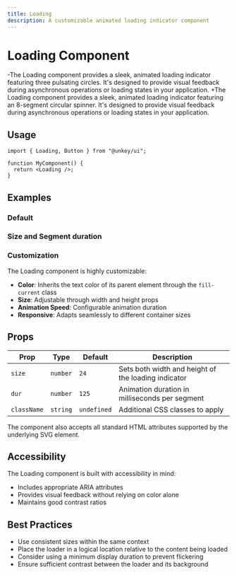 ```yaml
---
title: Loading
description: A customizable animated loading indicator component
---
```


# Loading Component

-The Loading component provides a sleek, animated loading indicator featuring three pulsating circles. It's designed to provide visual feedback during asynchronous operations or loading states in your application.
+The Loading component provides a sleek, animated loading indicator featuring an 8-segment circular spinner. It's designed to provide visual feedback during asynchronous operations or loading states in your application.

## Usage

```tsx
import { Loading, Button } from "@unkey/ui";

function MyComponent() {
  return <Loading />;
}
```

## Examples

### Default

<LoadingExample />

### Size and Segment duration

<CustomSizeAndDuration />

### Customization

The Loading component is highly customizable:

- **Color**: Inherits the text color of its parent element through the `fill-current` class
- **Size**: Adjustable through width and height props
- **Animation Speed**: Configurable animation duration
- **Responsive**: Adapts seamlessly to different container sizes

## Props

| Prop | Type | Default | Description |
|------|------|---------|-------------|
| `size` | `number` | `24` | Sets both width and height of the loading indicator |
| `dur` | `number` | `125` | Animation duration in milliseconds per segment |
| `className` | `string` | `undefined` | Additional CSS classes to apply |

The component also accepts all standard HTML attributes supported by the underlying SVG element.

## Accessibility

The Loading component is built with accessibility in mind:
- Includes appropriate ARIA attributes
- Provides visual feedback without relying on color alone
- Maintains good contrast ratios

## Best Practices

- Use consistent sizes within the same context
- Place the loader in a logical location relative to the content being loaded
- Consider using a minimum display duration to prevent flickering
- Ensure sufficient contrast between the loader and its background 